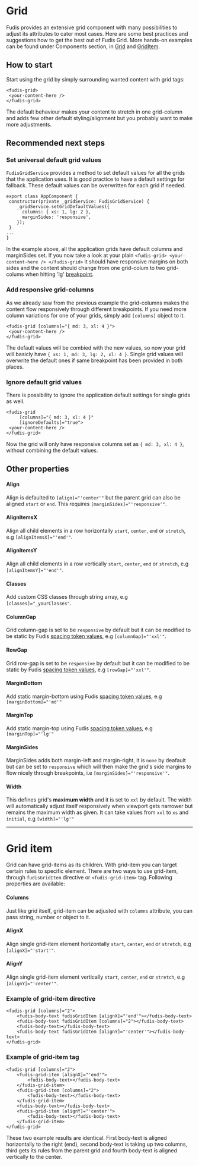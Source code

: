 
<Meta title="Foundations/Grid" />

# Grid

Fudis provides an extensive grid component with many possibilities to adjust its attributes to cater most cases.
Here are some best practices and suggestions how to get the best out of Fudis Grid. More hands-on examples can be found under Components section, in [Grid](/docs/components-grid-grid--documentation) and [GridItem](/docs/components-grid-grid-item--documentation).

## How to start
Start using the grid by simply surrounding wanted content with grid tags: 
```
<fudis-grid>
 <your-content-here />
</fudis-grid>
```
The default behaviour makes your content to stretch in one grid-column and adds few other default styling/alignment but you probably want to make more adjustments.

## Recommended next steps

### Set universal default grid values
`FudisGridService` provides a method to set default values for all the grids that the application uses.
It is good practice to have a default settings for fallback. These default values can be overwritten for each grid if needed.

````
export class AppComponent {
 constructor(private _gridService: FudisGridService) {
	_gridService.setGridDefaultValues({
	  columns: { xs: 1, lg: 2 },
	  marginSides: 'responsive',
	});
 }
...
}
````

In the example above, all the application grids have default columns and marginSides set. 
If you now take a look at your plain `<fudis-grid> <your-content-here /> </fudis-grid>` it should have responsive margins on both sides and the content should change from one grid-colum to two grid-colums when hitting 'lg' [breakpoint](/docs/foundations-breakpoints--documentation#breakpoint-tokens-and-values-they-apply).

### Add responsive grid-columns
As we already saw from the previous example the grid-columns makes the content flow responsively through different breakpoints.
If you need more column variations for one of your grids, simply add `[columns]` object to it.

```
<fudis-grid [columns]="{ md: 3, xl: 4 }"> 
 <your-content-here />
</fudis-grid>
```
The default values will be combied with the new values, so now your grid will basicly have `{ xs: 1, md: 3, lg: 2, xl: 4 }`. Single grid values will overwrite the default ones if same breakpoint has been provided in both places.

### Ignore default grid values
There is possibility to ignore the application default settings for single grids as well.
```
<fudis-grid 
	 [columns]="{ md: 3, xl: 4 }"
	 [ignoreDefaults]="true"> 
 <your-content-here />
</fudis-grid>
```
Now the grid will only have responsive columns set as `{ md: 3, xl: 4 }`, without combining the default values.

## Other properties

#### Align
Align is defaulted to `[align]="'center'"` but the parent grid can also be aligned `start` or `end`. This requires `[marginSides]="'responsive'"`.

#### AlignItemsX
Align all child elements in a row horizontally `start`, `center`, `end` or `stretch`, e.g `[alignItemsX]="'end'"`.

#### AlignItemsY
Align all child elements in a row vertically `start`, `center`, `end` or `stretch`, e.g `[alignItemsY]="'end'"`.

#### Classes
Add custom CSS classes through string array, e.g `[classes]="_yourClasses"`.

#### ColumnGap
Grid column-gap is set to be `responsive` by default but it can be modified to be static by Fudis [spacing token values](/docs/foundations-spacing--documentation), e.g `[columnGap]="'xxl'"`.

#### RowGap
Grid row-gap is set to be `responsive` by default but it can be modified to be static by Fudis [spacing token values](/docs/foundations-spacing--documentation), e.g `[rowGap]="'xxl'"`.

#### MarginBottom
Add static margin-bottom using Fudis [spacing token values](/docs/foundations-spacing--documentation), e.g `[marginBottom]="'md'"`

#### MarginTop
Add static margin-top using Fudis [spacing token values](/docs/foundations-spacing--documentation), e.g `[marginTop]="'lg'"`

#### MarginSides
MarginSides adds both margin-left and margin-right, it is `none` by deafault but can be set to `responsive` which will then make the grid's side margins to flow nicely through breakpoints, i.e `[marginSides]="'responsive'"`.

#### Width
This defines grid's **maximum width** and it is set to `xxl` by default. The width will automatically adjust itself responsively when viewport gets narrower but remains the maximum width as given.
It can take values from `xxl` to `xs` and `initial`, e.g `[width]="'lg'"`
<hr />

# Grid item

Grid can have grid-items as its children. With grid-item you can target certain rules to specific element. There are two ways to use grid-item, through `fudisGridItem` directive or `<fudis-grid-item>` tag. Following properties are available:

#### Columns
Just like grid itself, grid-item can be adjusted with `columns` attribute, you can pass string, number or object to it.

#### AlignX
Align single grid-item element horizontally `start`, `center`, `end` or `stretch`, e.g `[alignX]="'start'"`.

#### AlignY
Align single grid-item element vertically `start`, `center`, `end` or `stretch`, e.g `[alignY]="'center'"`.

### Example of grid-item directive
```
<fudis-grid [columns]="2">
	<fudis-body-text fudisGridItem [alignX]="'end'"></fudis-body-text>
	<fudis-body-text fudisGridItem [columns]="2"></fudis-body-text>
	<fudis-body-text></fudis-body-text>
	<fudis-body-text fudisGridItem [alignY]="'center'"></fudis-body-text>
</fudis-grid>
```

### Example of grid-item tag
```
<fudis-grid [columns]="2">
	<fudis-grid-item [alignX]="'end'">
		<fudis-body-text></fudis-body-text>
	</fudis-grid-item>
	<fudis-grid-item [columns]="2">
		<fudis-body-text></fudis-body-text>
	</fudis-grid-item>
	<fudis-body-text></fudis-body-text>
	<fudis-grid-item [alignY]="'center'">
		<fudis-body-text></fudis-body-text>
	</fudis-grid-item>
</fudis-grid>
```

These two example results are identical. First body-text is aligned horizontally to the right (end), second body-text is taking up two columns, 
third gets its rules from the parent grid and fourth body-text is aligned vertically to the center.